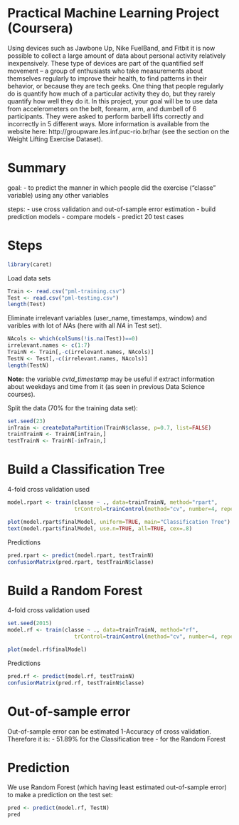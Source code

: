 Practical Machine Learning Project (Coursera)
========================================================

Using devices such as Jawbone Up, Nike FuelBand, and Fitbit it is now possible to collect a large amount of data about personal activity relatively inexpensively. These type of devices are part of the quantified self movement – a group of enthusiasts who take measurements about themselves regularly to improve their health, to find patterns in their behavior, or because they are tech geeks. One thing that people regularly do is quantify how much of a particular activity they do, but they rarely quantify how well they do it. In this project, your goal will be to use data from accelerometers on the belt, forearm, arm, and dumbell of 6 participants. They were asked to perform barbell lifts correctly and incorrectly in 5 different ways. More information is available from the website here: http://groupware.les.inf.puc-rio.br/har (see the section on the Weight Lifting Exercise Dataset). 

# Summary

goal: 
- to predict the manner in which people did the exercise ("classe" variable) using any other variables  

steps:
- use cross validation and out-of-sample error estimation
- build prediction models
- compare models
- predict 20 test cases

# Steps
```r
library(caret)
```

Load data sets
```r
Train <- read.csv("pml-training.csv")
Test <- read.csv("pml-testing.csv")
length(Test)
```

Eliminate irrelevant variables (user_name, timestamps, window) and varibles with lot of *NA*s (here with all *NA* in Test set).
```r
NAcols <- which(colSums(!is.na(Test))==0)
irrelevant.names <- c(1:7)
TrainN <- Train[,-c(irrelevant.names, NAcols)]
TestN <- Test[,-c(irrelevant.names, NAcols)]
length(TestN)
```
**Note:** the variable *cvtd_timestamp* may be useful if extract information about weekdays and time from it (as seen in previous Data Science courses).


Split the data  (70% for the training data set):
```r
set.seed(23)
inTrain <- createDataPartition(TrainN$classe, p=0.7, list=FALSE)
trainTrainN <- TrainN[inTrain,]
testTrainN <- TrainN[-inTrain,]
```



# Build a Classification Tree

4-fold cross validation used
```r
model.rpart <- train(classe ~ ., data=trainTrainN, method="rpart", 
                     trControl=trainControl(method="cv", number=4, repeats=2))
```
```r
plot(model.rpart$finalModel, uniform=TRUE, main="Classification Tree")
text(model.rpart$finalModel, use.n=TRUE, all=TRUE, cex=.8)
```

Predictions
```r
pred.rpart <- predict(model.rpart, testTrainN)
confusionMatrix(pred.rpart, testTrainN$classe)
```

# Build a Random Forest

4-fold cross validation used
```r
set.seed(2015)
model.rf <- train(classe ~ ., data=trainTrainN, method="rf", 
                     trControl=trainControl(method="cv", number=4, repeats=2))
```
```r
plot(model.rf$finalModel)
```

Predictions
```r
pred.rf <- predict(model.rf, testTrainN)
confusionMatrix(pred.rf, testTrainN$classe)
```

# Out-of-sample error

Out-of-sample error can be estimated 1-Accuracy of cross validation.
Therefore it is:
- 51.89% for the Classification tree
- for the Random Forest

# Prediction

We use Random Forest (which having least estimated out-of-sample error) to make a prediction on the test set:

```r
pred <- predict(model.rf, TestN)
pred
```